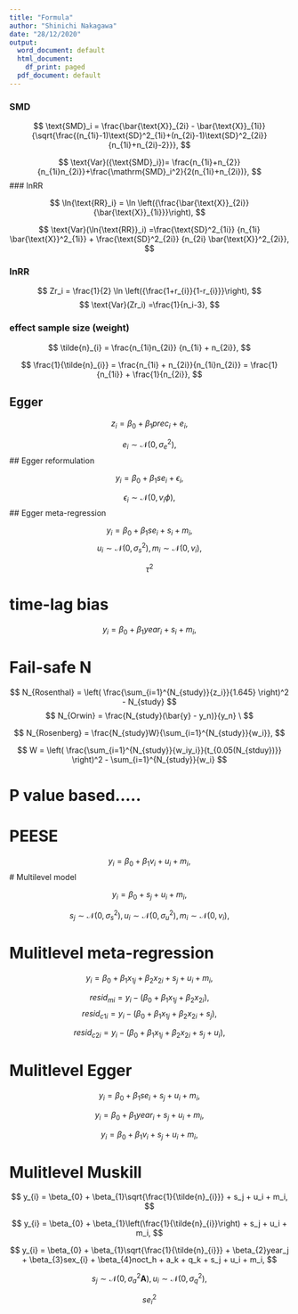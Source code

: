 ```yaml
---
title: "Formula"
author: "Shinichi Nakagawa"
date: "28/12/2020"
output:
  word_document: default
  html_document:
    df_print: paged
  pdf_document: default
---
```


### SMD

$$
\text{SMD}_i = \frac{\bar{\text{X}}_{2i} - \bar{\text{X}}_{1i}}{\sqrt{\frac{(n_{1i}-1)\text{SD}^2_{1i}+(n_{2i}-1)\text{SD}^2_{2i}}{n_{1i}+n_{2i}-2}}},
$$

$$
\text{Var}({\text{SMD}_i})= \frac{n_{1i}+n_{2}}{n_{1i}n_{2i}}+\frac{\mathrm{SMD}_i^2}{2(n_{1i}+n_{2i})},
$$
### lnRR 


$$
\ln{\text{RR}_i} = \ln \left({\frac{\bar{\text{X}}_{2i}}{\bar{\text{X}}_{1i}}}\right),
$$

$$
\text{Var}(\ln{\text{RR}}_i) =\frac{\text{SD}^2_{1i}} {n_{1i} \bar{\text{X}}^2_{1i}} + \frac{\text{SD}^2_{2i}} {n_{2i} \bar{\text{X}}^2_{2i}},
$$

### lnRR 

$$
Zr_i = \frac{1}{2} \ln \left({\frac{1+r_{i}}{1-r_{i}}}\right),
$$
$$
\text{Var}(Zr_i) =\frac{1}{n_i-3},
$$

### effect sample size (weight)

$$
\tilde{n}_{i} = \frac{n_{1i}n_{2i}} {n_{1i} + n_{2i}},
$$

$$
 \frac{1}{\tilde{n}_{i}} = \frac{n_{1i} + n_{2i}}{n_{1i}n_{2i}} = \frac{1}{n_{1i}} + \frac{1}{n_{2i}},
$$

## Egger


$$
z_{i} = \beta_{0} + \beta_{1}prec_i + e_i,
$$

$$
e_{i} \sim \mathcal{N}(0, \sigma_e^2),
$$
## Egger reformulation

$$
y_{i} = \beta_{0} + \beta_{1}se_i + \epsilon_i,
$$

$$
\epsilon_i \sim \mathcal{N}(0, v_i\phi),
$$
## Egger meta-regression

$$
y_{i} = \beta_{0} + \beta_{1}se_i + s_i + m_i,
$$
$$
u_{i} \sim \mathcal{N}(0, \sigma_s^2), m_i \sim \mathcal{N}(0, v_i),
$$

$$
\tau^2
$$

# time-lag bias

$$
y_{i} = \beta_{0} + \beta_{1}year_i + s_i + m_i,
$$

# Fail-safe N

$$
N_{Rosenthal} = \left( \frac{\sum_{i=1}^{N_{study}}{z_i}}{1.645} \right)^2 - N_{study}
$$
$$
N_{Orwin} = \frac{N_{study}(\bar{y} - y_n)}{y_n} \
$$

$$
N_{Rosenberg} = \frac{N_{study}W}{\sum_{i=1}^{N_{study}}{w_i}},
$$

$$
W = \left( \frac{\sum_{i=1}^{N_{study}}{w_iy_i}}{t_{0.05(N_{stduy})}} \right)^2 - \sum_{i=1}^{N_{study}}{w_i}
$$

# P value based.....


# PEESE

$$
y_{i} = \beta_{0} + \beta_{1}v_i + u_i + m_i,
$$
# Multilevel model

$$
y_{i} = \beta_{0}  + s_j + u_i + m_i,
$$

$$
s_{j} \sim \mathcal{N}(0, \sigma_s^2), u_{i} \sim \mathcal{N}(0, \sigma_u^2), m_i \sim \mathcal{N}(0, v_i),
$$

# Mulitlevel meta-regression

$$
y_{i} = \beta_{0} + \beta_{1}x_{1j} + \beta_{2}x_{2i} + s_j + u_i + m_i,
$$

$$
resid_{mi} = y_{i} - (\beta_{0} + \beta_{1}x_{1j} + \beta_{2}x_{2i}),
$$
$$
resid_{c1i} = y_{i} - (\beta_{0} + \beta_{1}x_{1j} + \beta_{2}x_{2i} + s_j),
$$

$$
resid_{c2i} = y_{i} - (\beta_{0} + \beta_{1}x_{1j} + \beta_{2}x_{2i}+ s_j + u_i),
$$

# Mulitlevel Egger
$$
y_{i} = \beta_{0} + \beta_{1}se_i  + s_j + u_i + m_i,
$$

$$
y_{i} = \beta_{0} + \beta_{1}year_i  + s_j + u_i + m_i,
$$


$$
y_{i} = \beta_{0} + \beta_{1}v_i  + s_j + u_i + m_i,
$$

# Mulitlevel Muskill
$$
y_{i} = \beta_{0} + \beta_{1}\sqrt{\frac{1}{\tilde{n}_{i}}}  + s_j + u_i + m_i,
$$

$$
y_{i} = \beta_{0} + \beta_{1}\left(\frac{1}{\tilde{n}_{i}}\right)  + s_j + u_i + m_i,
$$


$$
y_{i} = \beta_{0} + \beta_{1}\sqrt{\frac{1}{\tilde{n}_{i}}} + \beta_{2}year_j + \beta_{3}sex_{i} + \beta_{4}noct_h + a_k + q_k + s_j + u_i + m_i,
$$


$$
s_{j} \sim \mathcal{N}(0, \sigma_a^2\textbf{A}), u_{i} \sim \mathcal{N}(0, \sigma_q^2), 
$$


$$
se^2_i
$$
